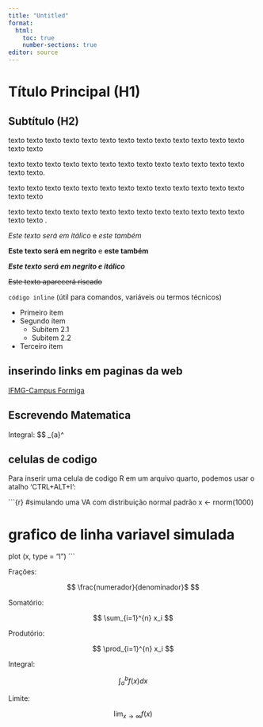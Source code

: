 ```yaml
---
title: "Untitled"
format: 
  html: 
    toc: true
    number-sections: true
editor: source
---
```


# Título Principal (H1)

## Subtítulo (H2)

texto texto texto texto texto texto texto texto texto texto texto texto texto texto texto

texto texto texto texto texto texto texto texto texto texto texto texto texto texto texto.

texto texto texto texto texto texto texto texto texto texto texto texto texto texto texto

texto texto texto texto texto texto texto texto texto texto texto texto texto texto texto .

*Este texto será em itálico* e *este também*

**Este texto será em negrito** e **este também**

***Este texto será em negrito e itálico***

~~Este texto aparecerá riscado~~

`código inline` (útil para comandos, variáveis ou termos técnicos)

-   Primeiro item
-   Segundo item
    -   Subitem 2.1
    -   Subitem 2.2
-   Terceiro item

## inserindo links em paginas da web

[IFMG-Campus Formiga](https://www.formiga.ifmg.edu.br/){target="blank"}

## Escrevendo Matematica

Integral: \$\$ \int\_{a}\^

## celulas de codigo

Para inserir uma celula de codigo R em um arquivo quarto, podemos usar o atalho 'CTRL+ALT+I':

\`\`\`{r} #simulando uma VA com distribuição normal padrão x \<- rnorm(1000)

# grafico de linha variavel simulada

plot (x, type = "l")
```

Frações: 

$$
\frac{numerador}{denominador}$
$$

Somatório: 

$$
\sum_{i=1}^{n} x_i
$$

Produtório: 

$$
\prod_{i=1}^{n} x_i
$$

Integral: 

$$
\int_{a}^{b} f(x) dx
$$

Limite: 

$$
\lim_{x \to \infty} f(x)
$$

